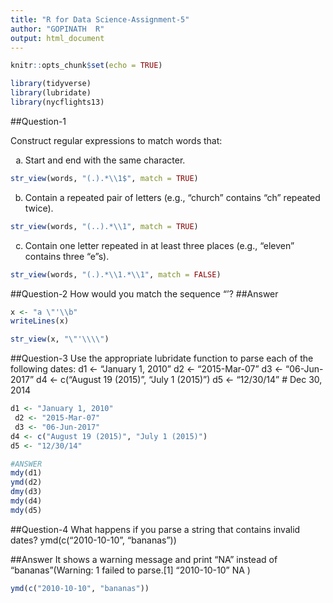 ---
title: "R for Data Science-Assignment-5"
author: "GOPINATH  R"
output: html_document
---

```{r setup, include=FALSE}
knitr::opts_chunk$set(echo = TRUE)
```
```{r}
library(tidyverse)
library(lubridate)
library(nycflights13)
```
##Question-1

Construct regular expressions to match words that: 

a. Start and end with the same character. 

```{r}
str_view(words, "(.).*\\1$", match = TRUE)
```
b. Contain a repeated pair of letters (e.g., “church” contains “ch” repeated twice). 

```{r}
str_view(words, "(..).*\\1", match = TRUE)
```

c. Contain one letter repeated in at least three places (e.g., “eleven” contains three “e”s).

```{r}
str_view(words, "(.).*\\1.*\\1", match = FALSE)
```


##Question-2
How would you match the sequence "'\?
##Answer

```{r}
x <- "a \"'\\b"
writeLines(x)

str_view(x, "\"'\\\\")
```

##Question-3
Use the appropriate lubridate function to parse each of the following dates: 
d1 <- "January 1, 2010"
 d2 <- "2015-Mar-07"
 d3 <- "06-Jun-2017" 
d4 <- c("August 19 (2015)", "July 1 (2015)") 
d5 <- "12/30/14" # Dec 30, 2014

```{r}
d1 <- "January 1, 2010"
 d2 <- "2015-Mar-07"
 d3 <- "06-Jun-2017" 
d4 <- c("August 19 (2015)", "July 1 (2015)") 
d5 <- "12/30/14" 

#ANSWER
mdy(d1)
ymd(d2)
dmy(d3)
mdy(d4)
mdy(d5)
```

##Question-4
What happens if you parse a string that contains invalid dates? 
ymd(c("2010-10-10", "bananas"))

##Answer
  It shows a warning message and print "NA" instead of "bananas"(Warning:  1 failed to parse.[1] "2010-10-10" NA     )

```{r}
ymd(c("2010-10-10", "bananas"))
```


